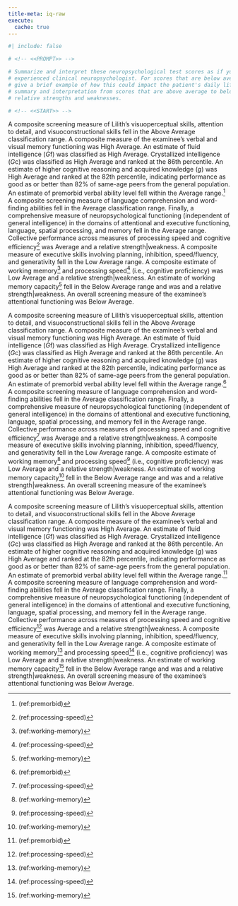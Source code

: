 ```yaml
---
title-meta: iq-raw
execute:
  cache: true
---
```


```r
#| include: false

# <!-- <<PROMPT>> -->

# Summarize and interpret these neuropsychological test scores as if you are an
# experienced clinical neuropsychologist. For scores that are below average,
# give a brief example of how this could impact the patient's daily life and functioning. Organize your
# summary and interpretation from scores that are above average to below average to delineate
# relative strengths and weaknesses.

# <!-- <<START>> -->

```

<!-- Glue -->
 
 
A composite screening measure of Lilith's visuoperceptual skills, attention to detail, and visuoconstructional skills fell in the Above Average classification range. 
A composite measure of the examinee's verbal and visual memory functioning was High Average. 
An estimate of fluid intelligence (*G*f) was classified as High Average. 
Crystallized intelligence (*G*c) was classified as High Average and ranked at the 86th percentile. 
An estimate of higher cognitive reasoning and acquired knowledge (*g*) was High Average and ranked at the 82th percentile, indicating performance as good as or better than 82% of same-age peers from the general population. 
An estimate of premorbid verbal ability level fell within the Average range.^[(ref:premorbid)] 
A composite screening measure of language comprehension and word-finding abilities fell in the Average classification range. 
Finally, a comprehensive measure of neuropsychological functioning (independent of general intelligence) in the domains of attentional and executive functioning, language, spatial processing, and memory fell in the Average range. 
Collective performance across measures of processing speed and cognitive efficiency^[(ref:processing-speed)] was Average and a relative strength|weakness. 
A composite measure of executive skills involving planning, inhibition, speed/fluency, and generativity fell in the Low Average range. 
A composite estimate of working memory^[(ref:working-memory)] and processing speed^[(ref:processing-speed)] (i.e., cognitive proficiency) was Low Average and a relative strength|weakness. 
An estimate of working memory capacity^[(ref:working-memory)] fell in the Below Average range and was and a relative strength|weakness. 
An overall screening measure of the examinee's attentional functioning was Below Average.
 
A composite screening measure of Lilith's visuoperceptual skills, attention to detail, and visuoconstructional skills fell in the Above Average classification range. 
A composite measure of the examinee's verbal and visual memory functioning was High Average. 
An estimate of fluid intelligence (*G*f) was classified as High Average. 
Crystallized intelligence (*G*c) was classified as High Average and ranked at the 86th percentile. 
An estimate of higher cognitive reasoning and acquired knowledge (*g*) was High Average and ranked at the 82th percentile, indicating performance as good as or better than 82% of same-age peers from the general population. 
An estimate of premorbid verbal ability level fell within the Average range.^[(ref:premorbid)] 
A composite screening measure of language comprehension and word-finding abilities fell in the Average classification range. 
Finally, a comprehensive measure of neuropsychological functioning (independent of general intelligence) in the domains of attentional and executive functioning, language, spatial processing, and memory fell in the Average range. 
Collective performance across measures of processing speed and cognitive efficiency^[(ref:processing-speed)] was Average and a relative strength|weakness. 
A composite measure of executive skills involving planning, inhibition, speed/fluency, and generativity fell in the Low Average range. 
A composite estimate of working memory^[(ref:working-memory)] and processing speed^[(ref:processing-speed)] (i.e., cognitive proficiency) was Low Average and a relative strength|weakness. 
An estimate of working memory capacity^[(ref:working-memory)] fell in the Below Average range and was and a relative strength|weakness. 
An overall screening measure of the examinee's attentional functioning was Below Average.
 
A composite screening measure of Lilith's visuoperceptual skills, attention to detail, and visuoconstructional skills fell in the Above Average classification range. 
A composite measure of the examinee's verbal and visual memory functioning was High Average. 
An estimate of fluid intelligence (*G*f) was classified as High Average. 
Crystallized intelligence (*G*c) was classified as High Average and ranked at the 86th percentile. 
An estimate of higher cognitive reasoning and acquired knowledge (*g*) was High Average and ranked at the 82th percentile, indicating performance as good as or better than 82% of same-age peers from the general population. 
An estimate of premorbid verbal ability level fell within the Average range.^[(ref:premorbid)] 
A composite screening measure of language comprehension and word-finding abilities fell in the Average classification range. 
Finally, a comprehensive measure of neuropsychological functioning (independent of general intelligence) in the domains of attentional and executive functioning, language, spatial processing, and memory fell in the Average range. 
Collective performance across measures of processing speed and cognitive efficiency^[(ref:processing-speed)] was Average and a relative strength|weakness. 
A composite measure of executive skills involving planning, inhibition, speed/fluency, and generativity fell in the Low Average range. 
A composite estimate of working memory^[(ref:working-memory)] and processing speed^[(ref:processing-speed)] (i.e., cognitive proficiency) was Low Average and a relative strength|weakness. 
An estimate of working memory capacity^[(ref:working-memory)] fell in the Below Average range and was and a relative strength|weakness. 
An overall screening measure of the examinee's attentional functioning was Below Average.
